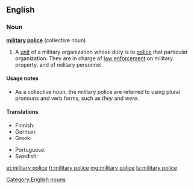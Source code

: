 ==English==
{{wikipedia}}

===Noun===
'''[[military]] [[police]]''' {{context|singularonly|lang=en}} (collective noun)

# A [[unit]] of a military organization whose duty is to [[police#Verb|police]] that particular organization. They are in charge of [[law enforcement]] on military property, and of military personnel.

====Usage notes====
* As a collective noun, the military police are referred to using plural pronouns and verb forms, such as ''they'' and ''were''.

====Translations====
{{trans-top|police unit of a military organization}}
* Finnish: {{t+|fi|sotilaspoliisi}}
* German: {{t+|de|Militärpolizei|f}}
* Greek: {{t+|el|στρατονομία}}
{{trans-mid}}
* Portuguese: {{t-|pt|polícia militar|f}}
* Swedish: {{t-|sv|militärpolis|c}}
{{trans-bottom}}

[[Category:English nouns]]

[[et:military police]]
[[fr:military police]]
[[mg:military police]]
[[ta:military police]]
